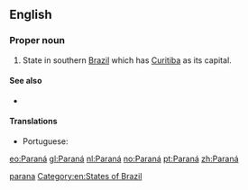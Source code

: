 {{also|paranã}}
==English==

===Proper noun===
{{en-proper noun}}

# State in southern [[Brazil]] which has [[Curitiba]] as its capital.

====See also====
* {{pedialite}}

====Translations====
{{trans-top|state in southern Brazil}}
* Portuguese: {{t|pt|Paraná|m}}
{{trans-mid}}
{{trans-bottom}}

[[Category:English terms spelled with Á|parana]]
[[Category:en:States of Brazil]]

[[eo:Paraná]]
[[gl:Paraná]]
[[nl:Paraná]]
[[no:Paraná]]
[[pt:Paraná]]
[[zh:Paraná]]